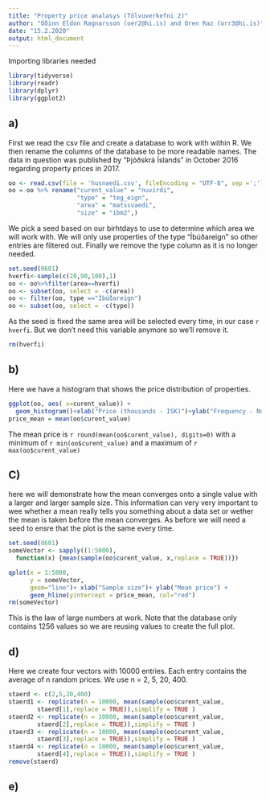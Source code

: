 ```yaml
---
title: "Property price analasys (Tölvuverkefni 2)"
author: "Óðinn Eldon Ragnarsson (oer2@hi.is) and Oren Raz (orr3@hi.is)"
date: "15.2.2020"
output: html_document
---
```

Importing libraries needed
```r
library(tidyverse)
library(readr)
library(dplyr)
library(ggplot2)
```

## a)
First we read the csv file and create a database to work with within R. We then rename the columns of the database to be more readable names. The data in question was published by "Þjóðskrá Íslands" in October 2016 regarding property prices in 2017.
```r
oo <- read.csv(file = 'husnaedi.csv', fileEncoding = "UTF-8", sep =';')
oo = oo %>% rename("curent_value" = "nuvirdi",
                   "type" = "teg_eign",
                   "area" = "matssvaedi",
                   "size" = "ibm2",)
```

We pick a seed based on our birhtdays to use to determine which area we will work with. We will only use properties of the type "Íbúðareign" so other entries are filtered out. Finally we remove the type column as it is no longer needed.

```r
set.seed(0601)
hverfi<-sample(c(20,90,100),1)
oo <- oo%>%filter(area==hverfi)
oo <- subset(oo, select = -c(area))
oo <- filter(oo, type =="Íbúðareign")
oo <- subset(oo, select = -c(type))
```

As the seed is fixed the same area will be selected every time, in our case `r hverfi`. But we don't need this variable anymore so we'll remove it.

```r
rm(hverfi)
```

## b)
Here we have a histogram that shows the price distribution of properties.

```r
ggplot(oo, aes( x=curent_value)) + 
  geom_histogram()+xlab("Price (thousands - ISK)")+ylab("Frequency - Number of properties")
price_mean = mean(oo$curent_value)
```

The mean price is `r round(mean(oo$curent_value), digits=0)` with a minimum of `r min(oo$curent_value)` and a maximum of `r max(oo$curent_value)` 

## C)
here we will demonstrate how the mean converges onto a single value with a larger and larger sample size. This information can very very important to wee whether a mean really tells you something about a data set or wether the mean is taken before the mean converges. As before we will need a seed to ensre that the plot is the same every time. 

```r
set.seed(0601)
someVector <- sapply((1:5000),
  function(x) {mean(sample(oo$curent_value, x,replace = TRUE))})      

qplot(x = 1:5000,
      y = someVector,
      geom="line")+ xlab("Sample size")+ ylab("Mean price") +
      geom_hline(yintercept = price_mean, col="red")
rm(someVector)
```

This is the law of large numbers at work. Note that the database only contains 1256 values so we are reusing values to create the full plot.


## d)
Here we create four vectors with 10000 entries. Each entry contains the average of n random prices. We use n = 2, 5, 20, 400.

```r
staerd <- c(2,5,20,400)
staerd1 <- replicate(n = 10000, mean(sample(oo$curent_value,
        staerd[1],replace = TRUE)),simplify = TRUE )
staerd2 <- replicate(n = 10000, mean(sample(oo$curent_value,
        staerd[2],replace = TRUE)),simplify = TRUE ) 
staerd3 <- replicate(n = 10000, mean(sample(oo$curent_value,
        staerd[3],replace = TRUE)),simplify = TRUE )
staerd4 <- replicate(n = 10000, mean(sample(oo$curent_value,
        staerd[4],replace = TRUE)),simplify = TRUE )
remove(staerd)
```

## e)


```r

```


```r

```


